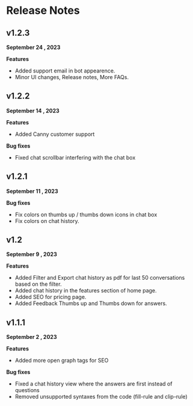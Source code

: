 # Release Notes

## v1.2.3

**September 24 , 2023**

**Features**
* Added support email in bot appearence.
* Minor UI changes, Release notes, More FAQs.

## v1.2.2

**September 14 , 2023**

**Features**
* Added Canny customer support

**Bug fixes** 
* Fixed chat scrollbar interfering with the chat box

## v1.2.1

**September 11 , 2023**

**Bug fixes**
* Fix colors on thumbs up / thumbs down icons in chat box
* Fix colors on chat history.


## v1.2

**September 9 , 2023**

**Features**

* Added Filter and Export chat history as pdf for last 50 conversations based on the filter.
* Added chat history in the features section of home page.
* Added SEO for pricing page.
* Added Feedback Thumbs up and Thumbs down for answers.


## v1.1.1

**September 2 , 2023**

**Features**

* Added more open graph tags for SEO

**Bug fixes**

* Fixed a chat history view where the answers are first instead of questions
* Removed unsupported syntaxes from the code (fill-rule and clip-rule)

